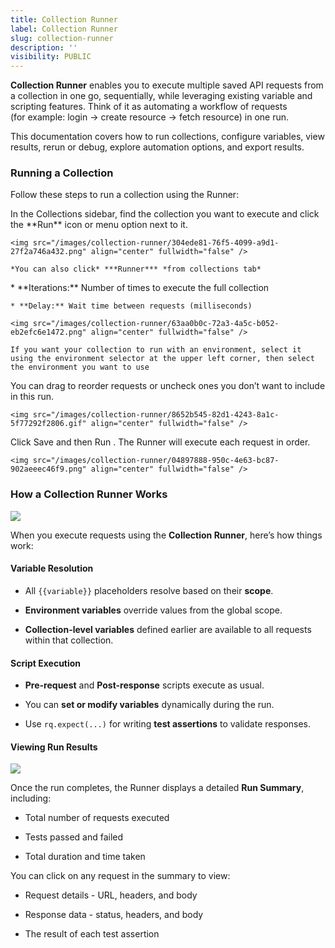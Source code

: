 ```yaml
---
title: Collection Runner
label: Collection Runner
slug: collection-runner
description: ''
visibility: PUBLIC
---
```

**Collection Runner** enables you to execute multiple saved API requests from a collection in one go, sequentially, while leveraging existing variable and scripting features. Think of it as automating a workflow of requests\
(for example: login → create resource → fetch resource) in one run.

This documentation covers how to run collections, configure variables, view results, rerun or debug, explore automation options, and export results.

### Running a Collection

Follow these steps to run a collection using the Runner:

<Steps>
  <Step title="Open Collection Runner">
    In the Collections sidebar, find the collection you want to execute and click the **Run** icon or menu option next to it.

    <img src="/images/collection-runner/304ede81-76f5-4099-a9d1-27f2a746a432.png" align="center" fullwidth="false" />

    *You can also click* ***Runner*** *from collections tab*
  </Step>

  <Step title="Configure Options">
    * **Iterations:** Number of times to execute the full collection

    * **Delay:** Wait time between requests (milliseconds)

    <img src="/images/collection-runner/63aa0b0c-72a3-4a5c-b052-eb2efc6e1472.png" align="center" fullwidth="false" />

    If you want your collection to run with an environment, select it using the environment selector at the upper left corner, then select the environment you want to use
  </Step>

  <Step title="Adjust Request Order or Skip">
    You can drag to reorder requests or uncheck ones you don’t want to include in this run.

    <img src="/images/collection-runner/8652b545-82d1-4243-8a1c-5f77292f2806.gif" align="center" fullwidth="false" />
  </Step>

  <Step title="Start the Run">
    Click Save and then Run . The Runner will execute each request in order.

    <img src="/images/collection-runner/04897888-950c-4e63-bc87-902aeeec46f9.png" align="center" fullwidth="false" />
  </Step>
</Steps>

### How a Collection Runner Works

<img src="/images/collection-runner/2cc6558c-8b47-4407-811b-94676c887f91.png" align="center" fullwidth="false" />

When you execute requests using the **Collection Runner**, here’s how things work:

#### Variable Resolution

* All `{{variable}}` placeholders resolve based on their **scope**.

* **Environment variables** override values from the global scope.

* **Collection-level variables** defined earlier are available to all requests within that collection.

#### Script Execution

* **Pre-request** and **Post-response** scripts execute as usual.

* You can **set or modify variables** dynamically during the run.

* Use `rq.expect(...)` for writing **test assertions** to validate responses.

#### Viewing Run Results

<img src="/images/collection-runner/6567c990-ab2d-407d-b452-62fa4b2e500d.png" align="center" fullwidth="false" />

Once the run completes, the Runner displays a detailed **Run Summary**, including:

* Total number of requests executed

* Tests passed and failed

* Total duration and time taken

You can click on any request in the summary to view:

* Request details - URL, headers, and body

* Response data - status, headers, and body

* The result of each test assertion
